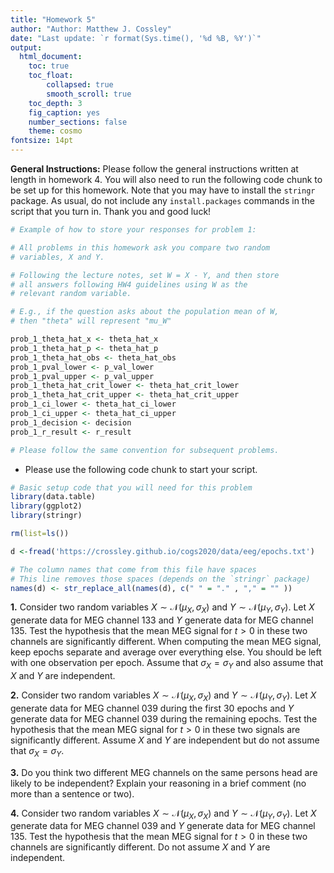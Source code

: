 ```yaml
---
title: "Homework 5"
author: "Author: Matthew J. Cossley"
date: "Last update: `r format(Sys.time(), '%d %B, %Y')`"
output:
  html_document:
    toc: true
    toc_float:
        collapsed: true
        smooth_scroll: true
    toc_depth: 3
    fig_caption: yes
    number_sections: false
    theme: cosmo
fontsize: 14pt
---
```


**General Instructions:** Please follow the general
instructions written at length in homework 4. You will also
need to run the following code chunk to be set up for this
homework. Note that you may have to install the `stringr`
package. As usual, do not include any `install.packages`
commands in the script that you turn in. Thank you and good
luck!

```r
# Example of how to store your responses for problem 1:

# All problems in this homework ask you compare two random
# variables, X and Y.

# Following the lecture notes, set W = X - Y, and then store
# all answers following HW4 guidelines using W as the
# relevant random variable.

# E.g., if the question asks about the population mean of W,
# then "theta" will represent "mu_W"

prob_1_theta_hat_x <- theta_hat_x
prob_1_theta_hat_p <- theta_hat_p
prob_1_theta_hat_obs <- theta_hat_obs
prob_1_pval_lower <- p_val_lower
prob_1_pval_upper <- p_val_upper
prob_1_theta_hat_crit_lower <- theta_hat_crit_lower
prob_1_theta_hat_crit_upper <- theta_hat_crit_upper
prob_1_ci_lower <- theta_hat_ci_lower
prob_1_ci_upper <- theta_hat_ci_upper
prob_1_decision <- decision
prob_1_r_result <- r_result

# Please follow the same convention for subsequent problems.
```



* Please use the following code chunk to start your script.

```r
# Basic setup code that you will need for this problem
library(data.table)
library(ggplot2)
library(stringr)

rm(list=ls())

d <-fread('https://crossley.github.io/cogs2020/data/eeg/epochs.txt')

# The column names that come from this file have spaces
# This line removes those spaces (depends on the `stringr` package)
names(d) <- str_replace_all(names(d), c(" " = "." , "," = "" ))
```

**1.**
Consider two random variables $X \sim \mathcal{N}(\mu_X,
\sigma_X)$ and $Y \sim \mathcal{N}(\mu_Y, \sigma_Y)$. Let
$X$ generate data for MEG channel 133 and $Y$ generate data
for MEG channel 135. Test the hypothesis that the mean MEG
signal for $t > 0$ in these two channels are significantly
different. When computing the mean MEG signal, keep epochs
separate and average over everything else. You should be
left with one observation per epoch. Assume that $\sigma_X =
\sigma_Y$ and also assume that $X$ and $Y$ are independent.

**2.**
Consider two random variables $X \sim \mathcal{N}(\mu_X,
\sigma_X)$ and $Y \sim \mathcal{N}(\mu_Y, \sigma_Y)$. Let
$X$ generate data for MEG channel 039 during the first 30
epochs and $Y$ generate data for MEG channel 039 during the
remaining epochs. Test the hypothesis that the mean MEG
signal for $t > 0$ in these two signals are significantly
different. Assume $X$ and $Y$ are independent but do not
assume that $\sigma_X=\sigma_Y$.

**3.**
Do you think two different MEG channels on the same persons
head are likely to be independent? Explain your reasoning in
a brief comment (no more than a sentence or two).

**4.**
Consider two random variables $X \sim \mathcal{N}(\mu_X,
\sigma_X)$ and $Y \sim \mathcal{N}(\mu_Y, \sigma_Y)$. Let
$X$ generate data for MEG channel 039 and $Y$ generate data
for MEG channel 135. Test the hypothesis that the mean MEG
signal for $t > 0$ in these two channels are significantly
different. Do not assume $X$ and $Y$ are independent.